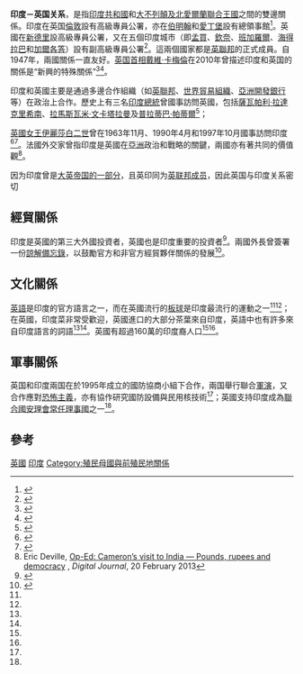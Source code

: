 {{Infobox Bilateral relations|印度－英国|United Kingdom|India|filetype=svg|mission1={{link-en|英國駐印度高級專員公署|British High Commission, New Delhi}}|mission2={{link-en|印度駐英國高級專員公署|India House, London}}}}
'''印度－英国关系'''，是指[[印度共和國|印度共和國]]和[[大不列顛及北愛爾蘭聯合王國|大不列顛及北愛爾蘭聯合王國]]之間的雙邊關係。印度在英国[[倫敦|倫敦]]設有高級專員公署，亦在[[伯明翰|伯明翰]]和[[愛丁堡|愛丁堡]]設有總領事館<ref>{{Cite web |url=http://hcilondon.in/contactus.php |title=High Commission of India in the UK |accessdate=2014-07-24 |archive-date=2013-01-15 |archive-url=https://web.archive.org/web/20130115052916/http://hcilondon.in/contactus.php |dead-url=no }}</ref>。英國在[[新德里|新德里]]設高級專員公署，又在五個印度城市（即[[孟買|孟買]]、[[欽奈|欽奈]]、[[班加羅爾|班加羅爾]]、[[海得拉巴_(印度)|海得拉巴]]和[[加爾各答|加爾各答]]）設有副高級專員公署<ref>{{Cite web |url=http://ukinindia.fco.gov.uk/en/about-us/other-locations/ |title=British embassy in India |accessdate=2014-07-24 |archive-date=2013-03-16 |archive-url=https://web.archive.org/web/20130316085055/http://ukinindia.fco.gov.uk/en/about-us/other-locations |dead-url=yes }}</ref>。這兩個國家都是[[英聯邦|英聯邦]]的正式成員。自1947年，兩國關係一直友好。[[英国首相|英国首相]][[戴維·卡梅倫|戴維·卡梅倫]]在2010年曾描述印度和英国的關係是“新興的特殊關係”<ref name=culture1>{{cite news |title=Does India want a 'special relationship' with UK? |first=Chris |last=Morris |authorlink=Chris Morris (journalist) |newspaper=[[BBC_News|BBC News]] |date=27 July 2010 |url=http://www.bbc.co.uk/news/world-south-asia-10782552 |accessdate=2014-07-24 |archive-date=2016-02-05 |archive-url=https://web.archive.org/web/20160205044437/http://www.bbc.co.uk/news/world-south-asia-10782552 |dead-url=no }}</ref><ref name=culture2>{{cite news |title=Ministers to build a new 'special relationship' with India |first=Dean |last=Nelson |newspaper=[[The_Daily_Telegraph|The Daily Telegraph]] |date=7 July 2010 |url=http://www.telegraph.co.uk/news/newstopics/politics/conservative/7877719/Ministers-to-build-a-new-special-relationship-with-India.html |accessdate=2014-07-24 |archive-date=2011-02-07 |archive-url=https://web.archive.org/web/20110207103129/http://www.telegraph.co.uk/news/newstopics/politics/conservative/7877719/Ministers-to-build-a-new-special-relationship-with-India.html |dead-url=yes }}</ref>。

印度和英國主要是通過多邊合作組織（如[[英聯邦|英聯邦]]、[[世界貿易組織|世界貿易組織]]、[[亞洲開發銀行|亞洲開發銀行]]等）在政治上合作。歷史上有三名[[印度總統|印度總統]]曾國事訪問英國，包括[[薩瓦帕利·拉達克里希南|薩瓦帕利·拉達克里希南]]、[[拉馬斯瓦米·文卡塔拉曼|拉馬斯瓦米·文卡塔拉曼]]及[[普拉蒂巴·帕蒂爾|普拉蒂巴·帕蒂爾]]<ref name="statevisitstouk">{{cite web |title=Ceremonies: State visits |url=http://www.royal.gov.uk/output/Page4935.asp |publisher=Official web site of the British Monarchy |accessdate=2008-11-28 |deadurl=yes |archiveurl=https://web.archive.org/web/20081106153300/http://www.royal.gov.uk/output/Page4935.asp |archivedate=2008-11-06 }}</ref>； 

[[英國女王|英國女王]][[伊麗莎白二世|伊麗莎白二世]]曾在1963年11月、1990年4月和1997年10月國事訪問印度<ref>{{cite web |title=OUTWARD STATE VISITS MADE BY THE QUEEN SINCE 1952 |url=http://www.royal.gov.uk/output/page4869.asp |publisher=Official web site of the British Monarchy |accessdate=2008-11-28 |deadurl=yes |archiveurl=https://web.archive.org/web/20081021220621/http://www.royal.gov.uk/output/Page4869.asp |archivedate=2008-10-21 }}</ref><ref>{{cite web|title= OUTWARD STATE VISITS MADE BY THE QUEEN SINCE 1952|url= http://www.royal.gov.uk/MonarchUK/RoyalVisits/Commonwealthvisitssince1952.aspx|publisher= Official web site of the British Monarchy|accessdate= 2011-05-24|archive-date= 2015-04-12|archive-url= https://web.archive.org/web/20150412031035/http://www.royal.gov.uk/MonarchUK/RoyalVisits/Commonwealthvisitssince1952.aspx|dead-url= no}}</ref>。法國外交家{{link-en|马克福|Marc Fonbaustier}}曾指印度是英國在[[亞洲|亞洲]]政治和戰略的關鍵，兩國亦有著共同的價值觀<ref>Eric Deville, [http://digitaljournal.com/article/343948 Op-Ed: Cameron’s visit to India — Pounds, rupees and democracy] {{Wayback|url=http://digitaljournal.com/article/343948 |date=20150705183300 }}, ''Digital Journal'', 20 February 2013</ref>。

因为印度曾是[[英属印度|大英帝国的一部分]]，且英印同为[[英联邦成员国列表|英联邦成员]]，因此英国与印度关系密切

== 經貿關係 ==
印度是英國的第三大外國投資者，英國也是印度重要的投資者<ref name=bbc>{{cite web|url=http://www.bbc.co.uk/news/uk-politics-20265583|title=UK to end financial aid to India by 2015|work=BBC News|publisher=BBC|accessdate=24 December 2013|archive-date=2021-02-07|archive-url=https://web.archive.org/web/20210207034133/https://www.bbc.co.uk/news/uk-politics-20265583|dead-url=no}}</ref>。兩國外長曾簽署一份[[諒解備忘錄|諒解備忘錄]]，以鼓勵官方和非官方經貿夥伴關係的發展<ref>{{cite web|title=India-UK Economic and Financial Dialogue|url=https://www.hcilondon.in/pressview.php?category_id=48&code=C01|publisher=High Commission of India, London|access-date=2014-07-24|archive-date=2014-07-28|archive-url=https://web.archive.org/web/20140728052234/https://www.hcilondon.in/pressview.php?category_id=48&code=C01|dead-url=yes}}</ref>。

== 文化關係 ==
[[英語|英語]]是印度的官方語言之一，而在英國流行的[[板球|板球]]是印度最流行的運動之一<ref name="culture1"/><ref name="culture2"/>；在英國，印度菜非常受歡迎，英國進口的大部分茶葉來自印度，英語中也有許多來自印度語言的詞語<ref name="culture1"/><ref name="culture2"/>。英國有超過160萬的印度裔人口<ref name="culture1"/><ref name="culture2"/>。

== 軍事關係 ==
英国和印度兩国在於1995年成立的國防協商小組下合作，兩国舉行聯合[[軍演|軍演]]，又合作應對[[恐怖主義|恐怖主義]]，亦有協作研究國防設備與民用核技術<ref name=bbc/>；英國支持印度成為[[聯合國安理會常任理事國|聯合國安理會常任理事國]]之一<ref name=bbc/>。

== 參考 ==
{{reflist}}
{{英國外交}}
{{印度外交}}
[[Category:印度雙邊關係|英國]]
[[Category:英國雙邊關係|印度]]
[[Category:殖民母國與前殖民地關係|Category:殖民母國與前殖民地關係]]